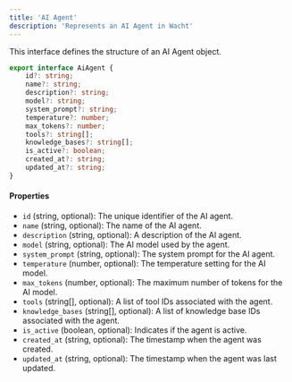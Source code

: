 ```yaml
---
title: 'AI Agent'
description: 'Represents an AI Agent in Wacht'
---
```


This interface defines the structure of an AI Agent object.

```typescript
export interface AiAgent {
    id?: string;
    name?: string;
    description?: string;
    model?: string;
    system_prompt?: string;
    temperature?: number;
    max_tokens?: number;
    tools?: string[];
    knowledge_bases?: string[];
    is_active?: boolean;
    created_at?: string;
    updated_at?: string;
}
```

#### Properties

- `id` (string, optional): The unique identifier of the AI agent.
- `name` (string, optional): The name of the AI agent.
- `description` (string, optional): A description of the AI agent.
- `model` (string, optional): The AI model used by the agent.
- `system_prompt` (string, optional): The system prompt for the AI agent.
- `temperature` (number, optional): The temperature setting for the AI model.
- `max_tokens` (number, optional): The maximum number of tokens for the AI model.
- `tools` (string[], optional): A list of tool IDs associated with the agent.
- `knowledge_bases` (string[], optional): A list of knowledge base IDs associated with the agent.
- `is_active` (boolean, optional): Indicates if the agent is active.
- `created_at` (string, optional): The timestamp when the agent was created.
- `updated_at` (string, optional): The timestamp when the agent was last updated.
